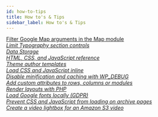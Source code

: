 ```yaml
---
id: how-to-tips
title: How to's & Tips
sidebar_label: How to's & Tips
---
```


<a className="jump-to" href="../../beaver-builder/developer/how-to-tips/map-module-filter-google" aria-label="Filter Google Map arguments in the Map module">
  <div className="jump-to--main">
    Filter Google Map arguments in the Map module
  </div>
  <div className="jump-to--icon">
    <i className="fas fa-chevron-right" />
  </div>
</a>

<a className="jump-to" href="../../beaver-builder/developer/how-to-tips/display-subset-typography-controls" aria-label="Limit Typography section controls">
  <div className="jump-to--main">
  Limit Typography section controls
  </div>
  <div className="jump-to--icon">
    <i className="fas fa-chevron-right" />
  </div>
</a>

<a className="jump-to" href="../../beaver-builder/developer/how-to-tips/data-storage" aria-label="Data Storage">
  <div className="jump-to--main">
  Data Storage
  </div>
  <div className="jump-to--icon">
    <i className="fas fa-chevron-right" />
  </div>
</a>

<a className="jump-to" href="../../beaver-builder/developer/how-to-tips/html-css-and-javascript-reference" aria-label="HTML, CSS, and JavaScript reference">
  <div className="jump-to--main">
  HTML, CSS, and JavaScript reference
  </div>
  <div className="jump-to--icon">
    <i className="fas fa-chevron-right" />
  </div>
</a>

<a className="jump-to" href="../../beaver-builder/developer/how-to-tips/theme-author-templates" aria-label="Theme author templates">
  <div className="jump-to--main">
  Theme author templates
  </div>
  <div className="jump-to--icon">
    <i className="fas fa-chevron-right" />
  </div>
</a>

<a className="jump-to" href="../../beaver-builder/developer/how-to-tips/load-css-and-javascript-inline" aria-label="Load CSS and JavaScript inline">
  <div className="jump-to--main">
  Load CSS and JavaScript inline
  </div>
  <div className="jump-to--icon">
    <i className="fas fa-chevron-right" />
  </div>
</a>

<a className="jump-to" href="../../beaver-builder/developer/how-to-tips/disable-minification-and-caching-with-wpdebug" aria-label="Disable minification and caching with WP_DEBUG">
  <div className="jump-to--main">
  Disable minification and caching with WP_DEBUG
  </div>
  <div className="jump-to--icon">
    <i className="fas fa-chevron-right" />
  </div>
</a>

<a className="jump-to" href="../../beaver-builder/developer/how-to-tips/add-custom-attributes-to-rows-columns-or-modules" aria-label="Add custom attributes to rows, columns or modules">
  <div className="jump-to--main">
  Add custom attributes to rows, columns or modules
  </div>
  <div className="jump-to--icon">
    <i className="fas fa-chevron-right" />
  </div>
</a>

<a className="jump-to" href="../../beaver-builder/developer/how-to-tips/render-layouts-with-php" aria-label="Render layouts with PHP">
  <div className="jump-to--main">
  Render layouts with PHP
  </div>
  <div className="jump-to--icon">
    <i className="fas fa-chevron-right" />
  </div>
</a>

<a className="jump-to" href="../../beaver-builder/developer/how-to-tips/load-google-fonts-locally-gdpr" aria-label="Load Google fonts locally (GDPR)">
  <div className="jump-to--main">
  Load Google fonts locally (GDPR)
  </div>
  <div className="jump-to--icon">
    <i className="fas fa-chevron-right" />
  </div>
</a>

<a className="jump-to" href="../../beaver-builder/developer/how-to-tips/prevent-css-and-javascript-from-loading-on-archive-pages" aria-label="Prevent CSS and JavaScript from loading on archive pages">
  <div className="jump-to--main">
  Prevent CSS and JavaScript from loading on archive pages
  </div>
  <div className="jump-to--icon">
    <i className="fas fa-chevron-right" />
  </div>
</a>

<a className="jump-to" href="../../beaver-builder/developer/how-to-tips/create-a-video-lightbox-for-an-amazon-s3-video" aria-label="Create a video lightbox for an Amazon S3 video">
  <div className="jump-to--main">
  Create a video lightbox for an Amazon S3 video
  </div>
  <div className="jump-to--icon">
    <i className="fas fa-chevron-right" />
  </div>
</a>
